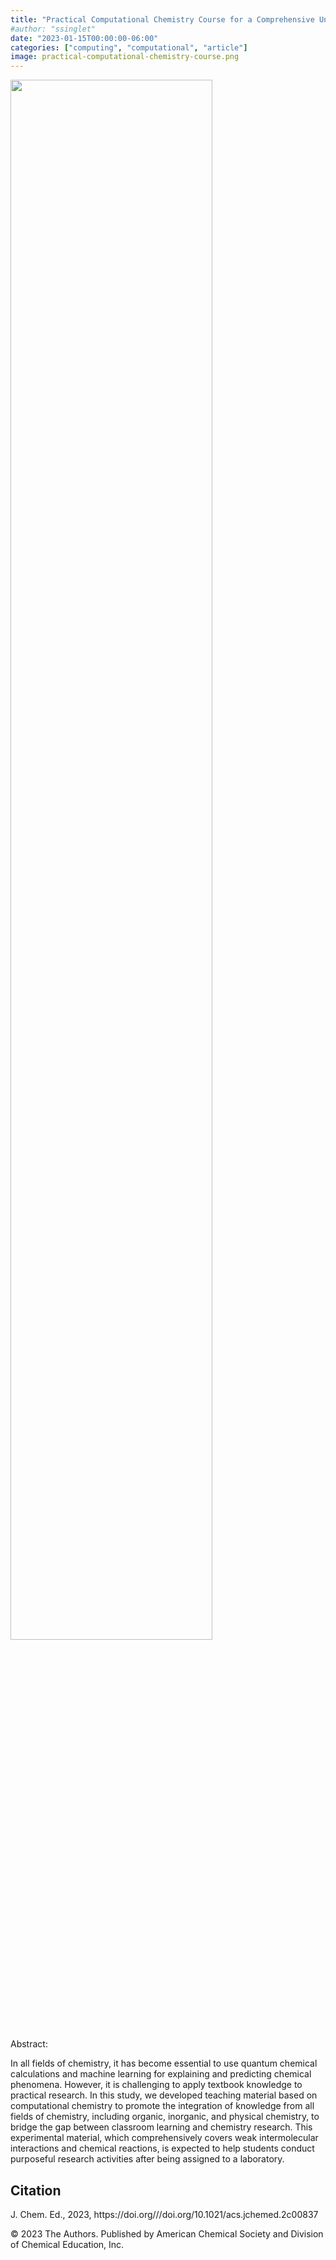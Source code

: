 ```yaml
---
title: "Practical Computational Chemistry Course for a Comprehensive Understanding of Organic, Inorganic, and Physical Chemistry: From Molecular Interactions to Chemical Reactions"
#author: "ssinglet"
date: "2023-01-15T00:00:00-06:00"
categories: ["computing", "computational", "article"]
image: practical-computational-chemistry-course.png
---
```


![](practical-computational-chemistry-course.png){width="80%"}

Abstract:

In all fields of chemistry, it has become essential to use quantum chemical calculations and machine learning for explaining and predicting chemical phenomena. However, it is challenging to apply textbook knowledge to practical research. In this study, we developed teaching material based on computational chemistry to promote the integration of knowledge from all fields of chemistry, including organic, inorganic, and physical chemistry, to bridge the gap between classroom learning and chemistry research. This experimental material, which comprehensively covers weak intermolecular interactions and chemical reactions, is expected to help students conduct purposeful research activities after being assigned to a laboratory.


## Citation {#citation}

J. Chem. Ed., 2023, https://doi.org///doi.org/10.1021/acs.jchemed.2c00837

© 2023 The Authors. Published by American Chemical Society and Division of Chemical Education, Inc.
